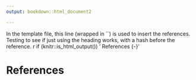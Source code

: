 ```yaml
---
output: bookdown::html_document2

---
```


In the template file, this line (wrapped in ``) is used to insert the references. Testing to see if just using the heading works, with a hash before the reference. r if (knitr::is_html_output()) ' References {-}'

# References

<div id="refs"></div>